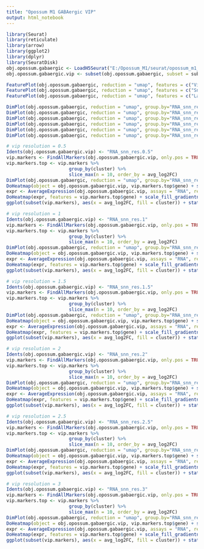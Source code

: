 ```yaml
---
title: "Opossum M1 GABAergic VIP"
output: html_notebook
---
```


```r

library(Seurat)
library(reticulate)
library(arrow)
library(ggplot2)
library(dplyr)
library(SeuratDisk)
obj.opossum.gabaergic <- LoadH5Seurat("E:/Opossum_M1/seurat/opossum_m1_gabaergic.h5Seurat")
obj.opossum.gabaergic.vip <- subset(obj.opossum.gabaergic, subset = subclass == "Vip")

```


```r

FeaturePlot(obj.opossum.gabaergic, reduction = "umap", features = c("Vip")) + xlim(-15, 15) + ylim(-15, 15) + coord_equal()
FeaturePlot(obj.opossum.gabaergic, reduction = "umap", features = c("Sncg")) + xlim(-15, 15) + ylim(-15, 15) + coord_equal()
FeaturePlot(obj.opossum.gabaergic, reduction = "umap", features = c("Lamp5")) + xlim(-15, 15) + ylim(-15, 15) + coord_equal()

```


```r

DimPlot(obj.opossum.gabaergic, reduction = "umap", group.by="RNA_snn_res.0.5", label = TRUE, raster = FALSE) + NoLegend() + xlim(-15, 15) + ylim(-15, 15) + coord_equal()
DimPlot(obj.opossum.gabaergic, reduction = "umap", group.by="RNA_snn_res.1", label = TRUE, raster = FALSE) + NoLegend() + xlim(-15, 15) + ylim(-15, 15) + coord_equal()
DimPlot(obj.opossum.gabaergic, reduction = "umap", group.by="RNA_snn_res.1.5", label = TRUE, raster = FALSE) + NoLegend() + xlim(-15, 15) + ylim(-15, 15) + coord_equal()
DimPlot(obj.opossum.gabaergic, reduction = "umap", group.by="RNA_snn_res.2", label = TRUE, raster = FALSE) + NoLegend() + xlim(-15, 15) + ylim(-15, 15) + coord_equal()
DimPlot(obj.opossum.gabaergic, reduction = "umap", group.by="RNA_snn_res.2.5", label = TRUE, raster = FALSE) + NoLegend() + xlim(-15, 15) + ylim(-15, 15) + coord_equal()
DimPlot(obj.opossum.gabaergic, reduction = "umap", group.by="RNA_snn_res.3", label = TRUE, raster = FALSE) + NoLegend() + xlim(-15, 15) + ylim(-15, 15) + coord_equal()

```


```r

# vip resolution = 0.5
Idents(obj.opossum.gabaergic.vip) <- "RNA_snn_res.0.5"
vip.markers <- FindAllMarkers(obj.opossum.gabaergic.vip, only.pos = TRUE, min.pct = 0.25, logfc.threshold = 0.25, test.use = "roc")
vip.markers.top <- vip.markers %>%
                       group_by(cluster) %>%
                       slice_max(n = 10, order_by = avg_log2FC)
DimPlot(obj.opossum.gabaergic, reduction = "umap", group.by="RNA_snn_res.0.5", label = TRUE, raster = FALSE) + NoLegend() + xlim(-15, 15) + ylim(-15, 15) + coord_equal()
DoHeatmap(object = obj.opossum.gabaergic.vip, vip.markers.top$gene) + scale_fill_gradientn(colors = c("blue", "white", "red")) + theme(text = element_text(size = 10))
expr <- AverageExpression(obj.opossum.gabaergic.vip, assays = "RNA", return.seurat = TRUE, features = vip.markers.top$gene)
DoHeatmap(expr, features = vip.markers.top$gene) + scale_fill_gradientn(colors = c("blue", "white", "red")) + theme(text = element_text(size = 10))
ggplot(subset(vip.markers), aes(x = avg_log2FC, fill = cluster)) + stat_ecdf(geom = "step", aes(col = cluster))

```


```r

# vip resolution = 1
Idents(obj.opossum.gabaergic.vip) <- "RNA_snn_res.1"
vip.markers <- FindAllMarkers(obj.opossum.gabaergic.vip, only.pos = TRUE, test.use = "roc")
vip.markers.top <- vip.markers %>%
                       group_by(cluster) %>%
                       slice_max(n = 10, order_by = avg_log2FC)
DimPlot(obj.opossum.gabaergic, reduction = "umap", group.by="RNA_snn_res.1", label = TRUE, raster = FALSE) + NoLegend() + xlim(-15, 15) + ylim(-15, 15) + coord_equal()
DoHeatmap(object = obj.opossum.gabaergic.vip, vip.markers.top$gene) + scale_fill_gradientn(colors = c("blue", "white", "red")) + theme(text = element_text(size = 10))
expr <- AverageExpression(obj.opossum.gabaergic.vip, assays = "RNA", return.seurat = TRUE, features = vip.markers.top$gene)
DoHeatmap(expr, features = vip.markers.top$gene) + scale_fill_gradientn(colors = c("blue", "white", "red")) + theme(text = element_text(size = 10))
ggplot(subset(vip.markers), aes(x = avg_log2FC, fill = cluster)) + stat_ecdf(geom = "step", aes(col = cluster))

```


```r

# vip resolution = 1.5
Idents(obj.opossum.gabaergic.vip) <- "RNA_snn_res.1.5"
vip.markers <- FindAllMarkers(obj.opossum.gabaergic.vip, only.pos = TRUE, test.use = "roc")
vip.markers.top <- vip.markers %>%
                       group_by(cluster) %>%
                       slice_max(n = 10, order_by = avg_log2FC)
DimPlot(obj.opossum.gabaergic, reduction = "umap", group.by="RNA_snn_res.1.5", label = TRUE, raster = FALSE) + NoLegend() + xlim(-15, 15) + ylim(-15, 15) + coord_equal()
DoHeatmap(object = obj.opossum.gabaergic.vip, vip.markers.top$gene) + scale_fill_gradientn(colors = c("blue", "white", "red")) + theme(text = element_text(size = 10))
expr <- AverageExpression(obj.opossum.gabaergic.vip, assays = "RNA", return.seurat = TRUE, features = vip.markers.top$gene)
DoHeatmap(expr, features = vip.markers.top$gene) + scale_fill_gradientn(colors = c("blue", "white", "red")) + theme(text = element_text(size = 10))
ggplot(subset(vip.markers), aes(x = avg_log2FC, fill = cluster)) + stat_ecdf(geom = "step", aes(col = cluster))

```


```r

# vip resolution = 2
Idents(obj.opossum.gabaergic.vip) <- "RNA_snn_res.2"
vip.markers <- FindAllMarkers(obj.opossum.gabaergic.vip, only.pos = TRUE, test.use = "roc")
vip.markers.top <- vip.markers %>%
                       group_by(cluster) %>%
                       slice_max(n = 10, order_by = avg_log2FC)
DimPlot(obj.opossum.gabaergic, reduction = "umap", group.by="RNA_snn_res.2", label = TRUE, raster = FALSE) + NoLegend() + xlim(-15, 15) + ylim(-15, 15) + coord_equal()
DoHeatmap(object = obj.opossum.gabaergic.vip, vip.markers.top$gene) + scale_fill_gradientn(colors = c("blue", "white", "red")) + theme(text = element_text(size = 9))
expr <- AverageExpression(obj.opossum.gabaergic.vip, assays = "RNA", return.seurat = TRUE, features = vip.markers.top$gene)
DoHeatmap(expr, features = vip.markers.top$gene) + scale_fill_gradientn(colors = c("blue", "white", "red")) + theme(text = element_text(size = 9))
ggplot(subset(vip.markers), aes(x = avg_log2FC, fill = cluster)) + stat_ecdf(geom = "step", aes(col = cluster))

```


```r

# vip resolution = 2.5
Idents(obj.opossum.gabaergic.vip) <- "RNA_snn_res.2.5"
vip.markers <- FindAllMarkers(obj.opossum.gabaergic.vip, only.pos = TRUE, min.pct = 0.25, logfc.threshold = 0.25, test.use = "roc")
vip.markers.top <- vip.markers %>%
                       group_by(cluster) %>%
                       slice_max(n = 10, order_by = avg_log2FC)
DimPlot(obj.opossum.gabaergic, reduction = "umap", group.by="RNA_snn_res.2.5", label = TRUE, raster = FALSE) + NoLegend() + xlim(-15, 15) + ylim(-15, 15) + coord_equal()
DoHeatmap(object = obj.opossum.gabaergic.vip, vip.markers.top$gene) + scale_fill_gradientn(colors = c("blue", "white", "red")) + theme(text = element_text(size = 9))
expr <- AverageExpression(obj.opossum.gabaergic.vip, assays = "RNA", return.seurat = TRUE, features = vip.markers.top$gene)
DoHeatmap(expr, features = vip.markers.top$gene) + scale_fill_gradientn(colors = c("blue", "white", "red")) + theme(text = element_text(size = 9))
ggplot(subset(vip.markers), aes(x = avg_log2FC, fill = cluster)) + stat_ecdf(geom = "step", aes(col = cluster))

```


```r

# vip resolution = 3
Idents(obj.opossum.gabaergic.vip) <- "RNA_snn_res.3"
vip.markers <- FindAllMarkers(obj.opossum.gabaergic.vip, only.pos = TRUE, min.pct = 0.25, logfc.threshold = 0.25, test.use = "roc")
vip.markers.top <- vip.markers %>%
                       group_by(cluster) %>%
                       slice_max(n = 10, order_by = avg_log2FC)
DimPlot(obj.opossum.gabaergic, reduction = "umap", group.by="RNA_snn_res.3", label = TRUE, raster = FALSE) + NoLegend() + xlim(-15, 15) + ylim(-15, 15) + coord_equal()
DoHeatmap(object = obj.opossum.gabaergic.vip, vip.markers.top$gene) + scale_fill_gradientn(colors = c("blue", "white", "red")) + theme(text = element_text(size = 8))
expr <- AverageExpression(obj.opossum.gabaergic.vip, assays = "RNA", return.seurat = TRUE, features = vip.markers.top$gene)
DoHeatmap(expr, features = vip.markers.top$gene) + scale_fill_gradientn(colors = c("blue", "white", "red")) + theme(text = element_text(size = 8))
ggplot(subset(vip.markers), aes(x = avg_log2FC, fill = cluster)) + stat_ecdf(geom = "step", aes(col = cluster))

```

